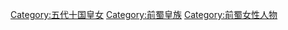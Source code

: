 [[Category:五代十国皇女|Category:五代十国皇女]]
[[Category:前蜀皇族|Category:前蜀皇族]]
[[Category:前蜀女性人物|Category:前蜀女性人物]]